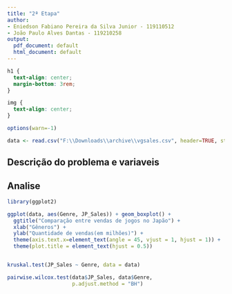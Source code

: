 ```yaml
---
title: "2ª Etapa"
author:
- Eniedson Fabiano Pereira da Silva Junior - 119110512
- João Paulo Alves Dantas - 119210258
output:
  pdf_document: default
  html_document: default
---
```


```css
h1 {
  text-align: center;
  margin-bottom: 3rem;
}

img {
  text-align: center;
}
```

```r
options(warn=-1)

data <- read.csv("F:\\Downloads\\archive\\vgsales.csv", header=TRUE, stringsAsFactors=FALSE, nrows=500)
```

## Descrição do problema e variaveis

## Analise

```r

library(ggplot2)

ggplot(data, aes(Genre, JP_Sales)) + geom_boxplot() +
  ggtitle("Comparação entre vendas de jogos no Japão") +
  xlab("Gêneros") + 
  ylab("Quantidade de vendas(em milhões)") +
  theme(axis.text.x=element_text(angle = 45, vjust = 1, hjust = 1)) +
  theme(plot.title = element_text(hjust = 0.5))


kruskal.test(JP_Sales ~ Genre, data = data)

pairwise.wilcox.test(data$JP_Sales, data$Genre,
                     p.adjust.method = "BH")
```
